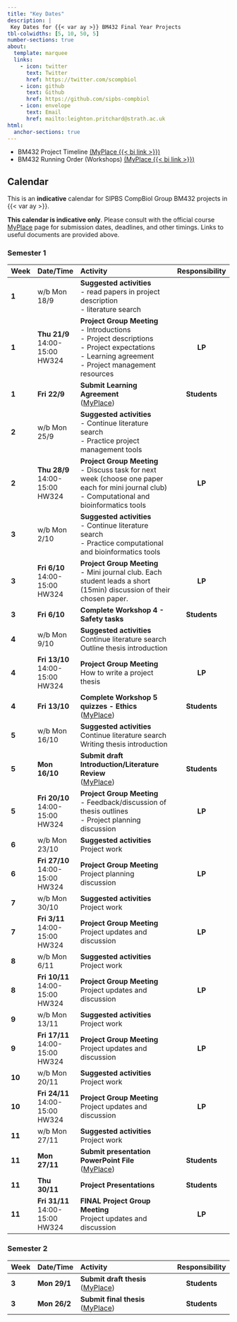 ```yaml
---
title: "Key Dates"
description: |
 Key Dates for {{< var ay >}} BM432 Final Year Projects
tbl-colwidths: [5, 10, 50, 5]
number-sections: true
about:
  template: marquee
  links:
    - icon: twitter
      text: Twitter
      href: https://twitter.com/scompbiol
    - icon: github
      text: Github
      href: https://github.com/sipbs-compbiol
    - icon: envelope
      text: Email
      href: mailto:leighton.pritchard@strath.ac.uk
html:
  anchor-sections: true      
---
```


- BM432 Project Timeline [(MyPlace {{< bi link >}})]({{< var myplace.timeline >}})
- BM432 Running Order (Workshops) [(MyPlace {{< bi link >}})]({{< var myplace.runningorder >}})

## Calendar

This is an **indicative** calendar for SIPBS CompBiol Group BM432 projects in {{< var ay >}}.

::: {.callout-warning}
**This calendar is indicative only**. Please consult with the official course [MyPlace]({{< var myplace.link >}}) page for submission dates, deadlines, and other timings. Links to useful documents are provided above.
:::

### Semester 1

| Week  | Date/Time    | Activity                               | Responsibility |
| ----- | :----------- | :------------------------------------- | :------------: |
| **1** | w/b Mon 18/9 | **Suggested activities** <br> - read papers in project description <br> - literature search <br> | |
| **1** | **Thu 21/9** <br> 14:00-15:00 <br> HW324 | **Project Group Meeting** <br> - Introductions <br> - Project descriptions <br> - Project expectations <br> - Learning agreement <br> - Project management resources | **LP**
| **1** | **Fri 22/9** | **Submit Learning Agreement** <br> ([MyPlace]({{< var myplace.link >}})) | **Students** |
| **2** | w/b Mon 25/9 | **Suggested activities** <br> - Continue literature search <br> - Practice project management tools | |
| **2** | **Thu 28/9** <br> 14:00-15:00 <br> HW324 | **Project Group Meeting** <br> - Discuss task for next week (choose one paper each for mini journal club) <br> - Computational and bioinformatics tools | **LP** |
| **3** | w/b Mon 2/10 | **Suggested activities** <br> - Continue literature search <br> - Practice computational and bioinformatics tools | |
| **3** | **Fri 6/10** <br> 14:00-15:00 <br> HW324 | **Project Group Meeting** <br> - Mini journal club. Each student leads a short (15min) discussion of their chosen paper. | **LP** |
| **3** | **Fri 6/10** | **Complete Workshop 4 - Safety tasks** | **Students** |
| **4** | w/b Mon 9/10 | **Suggested activities** <br> Continue literature search Outline thesis introduction | |
| **4** | **Fri 13/10** <br> 14:00-15:00 <br> HW324 | **Project Group Meeting**  <br> How to write a project thesis | **LP** |
| **4** | **Fri 13/10** | **Complete Workshop 5 quizzes - Ethics** <br> ([MyPlace]({{< var myplace.link >}})) | **Students** |
| **5** | w/b Mon 16/10 | **Suggested activities** <br> Continue literature search Writing thesis introduction | |
| **5** | **Mon 16/10** | **Submit draft Introduction/Literature Review** <br> ([MyPlace]({{< var myplace.link >}})) | **Students** |
| **5** | **Fri 20/10** <br> 14:00-15:00 <br> HW324 | **Project Group Meeting** <br> - Feedback/discussion of thesis outlines  <br> - Project planning discussion | **LP** |
| **6** | w/b Mon 23/10 | **Suggested activities** <br> Project work | |
| **6** | **Fri 27/10** <br> 14:00-15:00 <br> HW324 | **Project Group Meeting** <br> Project planning discussion | **LP** |
| **7** | w/b Mon 30/10 | **Suggested activities** <br> Project work | |
| **7** | **Fri 3/11** <br> 14:00-15:00 <br> HW324 | **Project Group Meeting** <br> Project updates and discussion | **LP** |
| **8** | w/b Mon 6/11 | **Suggested activities** <br> Project work | |
| **8** | **Fri 10/11** <br> 14:00-15:00 <br> HW324 | **Project Group Meeting** <br> Project updates and discussion | **LP** |
| **9** | w/b Mon 13/11 | **Suggested activities** <br> Project work | |
| **9** | **Fri 17/11** <br> 14:00-15:00 <br> HW324 | **Project Group Meeting** <br> Project updates and discussion | **LP** |
| **10** | w/b Mon 20/11 | **Suggested activities** <br> Project work | |
| **10** | **Fri 24/11** <br> 14:00-15:00 <br> HW324 | **Project Group Meeting** <br> Project updates and discussion | **LP** |
| **11** | w/b Mon 27/11 | **Suggested activities** <br> Project work | |
| **11** | **Mon 27/11** | **Submit presentation PowerPoint File** <br> ([MyPlace]({{< var myplace.link >}})) | **Students** |
| **11** | **Thu 30/11** | **Project Presentations** | **Students** |
| **11** | **Fri 31/11** <br> 14:00-15:00 <br> HW324 | **FINAL Project Group Meeting**  <br> Project updates and discussion | **LP** |

### Semester 2

| Week  | Date/Time    | Activity                               | Responsibility |
| ----- | :----------- | :------------------------------------- | :------------: |
| **3** | **Mon 29/1** | **Submit draft thesis**  <br> ([MyPlace]({{< var myplace.link >}})) | **Students** |
| **3** | **Mon 26/2** | **Submit final thesis**  <br> ([MyPlace]({{< var myplace.link >}})) | **Students** |